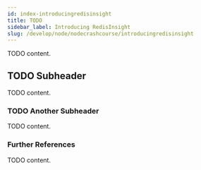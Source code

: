 ```yaml
---
id: index-introducingredisinsight
title: TODO
sidebar_label: Introducing RedisInsight
slug: /develop/node/nodecrashcourse/introducingredisinsight
---
```



TODO content.

## TODO Subheader

TODO content.

### TODO Another Subheader

TODO content.

### Further References

TODO content.
